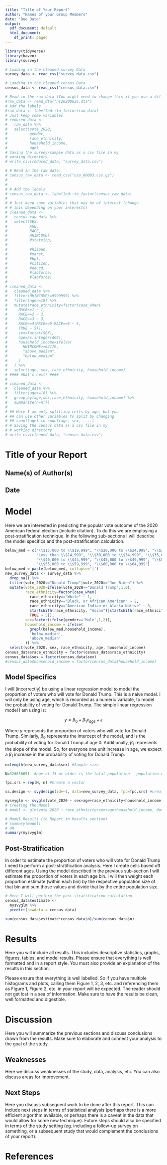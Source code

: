---
title: "Title of Your Report"
author: "Names of your Group Members"
date: "Due Date"
output:
  pdf_document: default
  html_document:
    df_print: paged
---

```{r setup, include=FALSE, message=FALSE}
library(tidyverse)
library(haven)
library(survey)

# Loading in the cleaned survey Data
survey_data <- read_csv("survey_data.csv")

# Loading in the cleaned census Data
census_data <- read_csv("census_data.csv")
```

```{r, survey cleaning commented out, include=FALSE}
# Read in the raw data (You might need to change this if you use a different dataset)
#raw_data <- read_dta("ns20200625.dta")
# Add the labels
#raw_data <- labelled::to_factor(raw_data)
# Just keep some variables
# reduced_data <- 
#   raw_data %>% 
#   select(vote_2020,
#          gender,
#          race_ethnicity,
#          household_income,
#          age)
# Saving the survey/sample data as a csv file in my
# working directory
# write_csv(reduced_data, "survey_data.csv")
```

```{r, census data cleaning commented out, include=FALSE}
# # Read in the raw data.
# census_raw_data <- read_csv("usa_00003.csv.gz")
# 
# 
# # Add the labels
# census_raw_data <- labelled::to_factor(census_raw_data)
# 
# # Just keep some variables that may be of interest (change 
# # this depending on your interests)
# cleaned_data <- 
#   census_raw_data %>% 
#   select(SEX, 
#          AGE, 
#          RACE,
#          HHINCOME)
#          #stateicp,
#          
#          #hispan,
#          #marst, 
#          #bpl,
#          #citizen,
#          #educd,
#          #labforce,
#          #labforce)
#          
# cleaned_data <- 
#   cleaned_data %>% 
#   filter(HHINCOME!=9999999) %>%
#   filter(age>=18) %>%
#   mutate(race_ethnicity=factor(case_when(
#     RACE==1 ~ 1,
#     RACE==2 ~ 2,
#     RACE==3 ~ 3,
#     RACE==4|RACE==5|RACE==6 ~ 4,
#     TRUE ~ 5)),
#     sex=factor(SEX),
#     age=as.integer(AGE),
#     household_income=ifelse(
#       HHINCOME>=63179,
#       "above_median",
#       "below_median"
#     )
#   ) %>%
#   select(age, sex, race_ethnicity, household_income)
# #### What's next? ####
# 
# cleaned_data <- 
#   cleaned_data %>%
#   filter(age>=18) %>%
#   group_by(age,sex,race_ethnicity, household_income) %>%
#   summarize(n=n())
# 
# ## Here I am only splitting cells by age, but you 
# ## can use other variables to split by changing
# ## count(age) to count(age, sex, ....)
# # Saving the census data as a csv file in my
# # working directory
# write_csv(cleaned_data, "census_data.csv")
```

# Title of your Report

## Name(s) of Author(s) 
## Date


# Model

Here we are interested in predicting the popular vote outcome of the 2020 American federal election (include citation). To do this we are employing a post-stratification technique. In the following sub-sections I will describe the model specifics and the post-stratification calculation.
```{r include = F}
below_med = c("\\$15,000 to \\$19,999", "\\$20,000 to \\$24,999", "\\$25,000 to \\$29,999", 
              "Less than \\$14,999", "\\$30,000 to \\$34,999", "\\$35,000 to \\$39,999",
              "\\$40,000 to \\$44,999", "\\$45,000 to \\$49,999", "\\$50,000 to \\$54,999",
              "\\$55,000 to \\$59,999", "\\$60,000 to \\$64,999")
below_med = paste(below_med, collapse='|')
new_survey_data <- survey_data %>% 
  drop_na() %>%
  filter(vote_2020=="Donald Trump"|vote_2020=="Joe Biden") %>%
  mutate(vote_2020=ifelse(vote_2020=="Donald Trump",1,0),
         race_ethnicity=factor(case_when(
           race_ethnicity=="White" ~ 1,
           race_ethnicity=="Black, or African American" ~ 2,
           race_ethnicity=="American Indian or Alaska Native" ~ 3,
           startsWith(race_ethnicity, "Asian")|startsWith(race_ethnicity, "Pacific") ~ 4,
           TRUE ~ 5)),
         sex=factor(ifelse(gender=='Male',1,2)),
         household_income = ifelse(
           grepl(below_med,household_income),
           'below_median',
           'above_median'
         )) %>%
  select(vote_2020, sex, race_ethnicity, age, household_income)
census_data$race_ethnicity = factor(census_data$race_ethnicity)
census_data$sex = factor(census_data$sex)
#census_data$household_income = factor(census_data$household_income)
```


## Model Specifics
I will (incorrectly) be using a linear regression model to model the proportion of voters who will vote for Donald Trump. This is a naive model. I will only be using age, which is recorded as a numeric variable, to model the probability of voting for Donald Trump. The simple linear regression model I am using is:

$$ y = \beta_0+\beta_1  x_{age} + \epsilon$$

Where $y$ represents the proportion of voters who will vote for Donald Trump. Similarly, $\beta_0$ represents the intercept of the model, and is the probability of voting for Donald Trump at age 0. Additionally, $\beta_1$ represents the slope of the model. So, for everyone one unit increase in age, we expect a $\beta_1$ increase in the probability of voting for Donald Trump.

```{r, include=FALSE}
n=length(new_survey_data$sex) #Sample size

N=326656651  #age of 15 or older is the total population - population of people aged 0-14

fpc.srs = rep(N, n) #Create a vector

ss.design <- svydesign(id=~1, data=new_survey_data, fpc=fpc.srs) #create the design method for the parameter in the linear model below

mysvyglm <- svyglm(vote_2020 ~ sex+age+race_ethnicity+household_income, ss.design) #Fit a linear model
# Creating the Model
# model <- glm(vote_2020 ~ race_ethnicity+sex+age+household_income, data=new_survey_data, family='binomial')

# Model Results (to Report in Results section)
# summary(model)
# OR
summary(mysvyglm)
```

## Post-Stratification 

In order to estimate the proportion of voters who will vote for Donald Trump I need to perform a post-stratification analysis. Here I create cells based off different ages. Using the model described in the previous sub-section I will estimate the proportion of voters in each age bin. I will then weight each proportion estimate (within each bin) by the respective population size of that bin and sum those values and divide that by the entire population size. 

```{r, include=FALSE}
# Here I will perform the post-stratification calculation
census_data$estimate <-
  mysvyglm %>%
  predict(newdata = census_data)

sum(census_data$estimate*census_data$n)/sum(census_data$n)
```


# Results

Here you will include all results. This includes descriptive statistics, graphs, figures, tables, and model results. Please ensure that everything is well formatted and in a report style. You must also provide an explanation of the results in this section. 

Please ensure that everything is well labelled. So if you have multiple histograms and plots, calling them Figure 1, 2, 3, etc. and referencing them as Figure 1, Figure 2, etc. in your report will be expected. The reader should not get lost in a sea of information. Make sure to have the results be clean, well formatted and digestible.

# Discussion

Here you will summarize the previous sections and discuss conclusions drawn from the results. Make sure to elaborate and connect your analysis to the goal of the study.

## Weaknesses

Here we discuss weaknesses of the study, data, analysis, etc. You can also discuss areas for improvement.

## Next Steps

Here you discuss subsequent work to be done after this report. This can include next steps in terms of statistical analysis (perhaps there is a more efficient algorithm available, or perhaps there is a caveat in the data that would allow for some new technique). Future steps should also be specified in terms of the study setting (eg. including a follow-up survey on something, or a subsequent study that would complement the conclusions of your report).


# References



